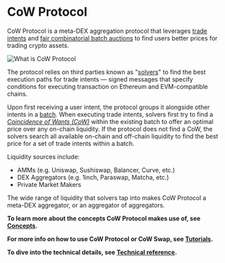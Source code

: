 # CoW Protocol

CoW Protocol is a meta-DEX aggregation protocol that leverages [trade intents](/cow-protocol/concepts/introduction/intents) and [fair combinatorial batch auctions](/cow-protocol/concepts/introduction/fair-combinatorial-auction) to find users better prices for trading crypto assets.

![What is CoW Protocol](/img/what-is-cow-protocol.png)

The protocol relies on third parties known as "[solvers](/cow-protocol/concepts/introduction/solvers)" to find the best execution paths for trade intents — signed messages that specify conditions for executing transaction on Ethereum and EVM-compatible chains.

Upon first receiving a user intent, the protocol groups it alongside other intents in a [batch](/cow-protocol/concepts/introduction/fair-combinatorial-auction).
When executing trade intents, solvers first try to find a [*Coincidence of Wants (CoW)*](/cow-protocol/concepts/how-it-works/coincidence-of-wants) within the existing batch to offer an optimal price over any on-chain liquidity.
If the protocol does not find a CoW, the solvers search all available on-chain and off-chain liquidity to find the best price for a set of trade intents within a batch.

Liquidity sources include:

- AMMs (e.g. Uniswap, Sushiswap, Balancer, Curve, etc.)
- DEX Aggregators (e.g. 1inch, Paraswap, Matcha, etc.)
- Private Market Makers

The wide range of liquidity that solvers tap into makes CoW Protocol a meta-DEX aggregator, or an aggregator of aggregators.

**To learn more about the concepts CoW Protocol makes use of, see [Concepts](/category/concepts).**

**For more info on how to use CoW Protocol or CoW Swap, see [Tutorials](/category/tutorials).**

**To dive into the technical details, see [Technical reference](/category/technical-reference).**
